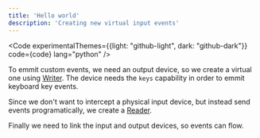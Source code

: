 ```yaml
---
title: 'Hello world'
description: 'Creating new virtual input events'
---
```




<Code experimentalThemes={{light: "github-light", dark: "github-dark"}} code={code} lang="python" />

To emmit custom events, we need an output device, so we create a virtual one using [Writer](/map2/en/api/writer).
The device needs the `keys` capability in order to emmit keyboard key events.

Since we don't want to intercept a physical input device, but instead send events
programatically, we create a [Reader](/map2/en/api/reader).

Finally we need to link the input and output devices, so events can flow.
